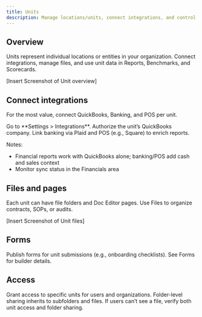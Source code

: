 ```yaml
---
title: Units
description: Manage locations/units, connect integrations, and control access. Units power financial reports, benchmarks, and folders shown across Rooms.
---
```



## Overview

Units represent individual locations or entities in your organization. Connect integrations, manage files, and use unit data in Reports, Benchmarks, and Scorecards.

<DevOnly>[Insert Screenshot of Unit overview]</DevOnly>

## Connect integrations

For the most value, connect QuickBooks, Banking, and POS per unit.

<Steps>
  <Step title="Open Integrations">Go to **Settings > Integrations**.</Step>
  <Step title="Connect QuickBooks">Authorize the unit’s QuickBooks company.</Step>
  <Step title="Optional: Banking/POS">Link banking via Plaid and POS (e.g., Square) to enrich reports.</Step>
</Steps>

Notes:

- Financial reports work with QuickBooks alone; banking/POS add cash and sales context
- Monitor sync status in the Financials area

## Files and pages

Each unit can have file folders and Doc Editor pages. Use Files to organize contracts, SOPs, or audits.

<DevOnly>[Insert Screenshot of Unit files]</DevOnly>

## Forms

Publish forms for unit submissions (e.g., onboarding checklists). See Forms for builder details.

## Access

Grant access to specific units for users and organizations. Folder-level sharing inherits to subfolders and files. If users can’t see a file, verify both unit access and folder sharing.
